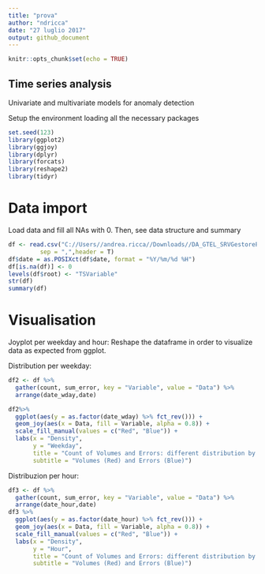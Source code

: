 ---
title: "prova"
author: "ndricca"
date: "27 luglio 2017"
output: github_document 
---

```{r setup, include=FALSE}
knitr::opts_chunk$set(echo = TRUE)
```

## Time series analysis

Univariate and multivariate models for anomaly detection

Setup the environment loading all the necessary packages
```{r packages, include=FALSE}
set.seed(123)
library(ggplot2)
library(ggjoy)
library(dplyr)
library(forcats)
library(reshape2)
library(tidyr)
```
# Data import

Load data and fill all NAs with 0. Then, see data structure and summary
```{r load_data,echo=FALSE}
df <- read.csv("C://Users//andrea.ricca//Downloads//DA_GTEL_SRVGestorePreventivo_count_errors.csv",
         sep = ",",header = T)
df$date = as.POSIXct(df$date, format = "%Y/%m/%d %H")
df[is.na(df)] <- 0
levels(df$root) <- "TSVariable"
str(df)
summary(df)

```

# Visualisation

Joyplot per weekday and hour:
Reshape the dataframe in order to visualize data as expected from ggplot.

Distribution per weekday:

```{r ggjoy_weekday}
df2 <- df %>% 
  gather(count, sum_error, key = "Variable", value = "Data") %>%
  arrange(date_wday,date)

df2%>% 
  ggplot(aes(y = as.factor(date_wday) %>% fct_rev())) +
  geom_joy(aes(x = Data, fill = Variable, alpha = 0.8)) +
  scale_fill_manual(values = c("Red", "Blue")) +
  labs(x = "Density",
       y = "Weekday",
       title = "Count of Volumes and Errors: different distribution by weekday",
       subtitle = "Volumes (Red) and Errors (Blue)")

```

Distribuzion per hour:

```{r ggjoy_hour}
df3 <- df %>% 
  gather(count, sum_error, key = "Variable", value = "Data") %>%
  arrange(date_hour,date) 
df3 %>% 
  ggplot(aes(y = as.factor(date_hour) %>% fct_rev())) +
  geom_joy(aes(x = Data, fill = Variable, alpha = 0.8)) +
  scale_fill_manual(values = c("Red", "Blue")) +
  labs(x = "Density",
       y = "Hour",
       title = "Count of Volumes and Errors: different distribution by hour",
       subtitle = "Volumes (Red) and Errors (Blue)")
```

